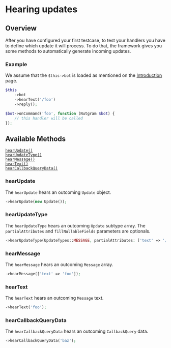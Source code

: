 
# Hearing updates

## Overview

After you have configured your first testcase, to test your handlers you have to define which update it will process.
To do that, the framework gives you some methods to automatically generate incoming updates.

### Example
We assume that the `$this->bot` is loaded as mentioned on the [Introduction](introduction.md) page.

<Tabs>
<TabItem value="test" label="Test" default>

```php
$this
    ->bot
    ->hearText('/foo')
    ->reply();
```

</TabItem>
<TabItem value="handler" label="Triggered Handler">

```php
$bot->onCommand('foo', function (Nutgram $bot) {
    // this handler will be called
});
```

</TabItem>
</Tabs>

## Available Methods

<div class="container">
    <div class="row">
        <div class="col col--6">
            <div><code><a href="#hearupdate">hearUpdate()</a></code></div>
            <div><code><a href="#hearupdatetype">hearUpdateType()</a></code></div>
            <div><code><a href="#hearmessage">hearMessage()</a></code></div>
        </div>
        <div class="col col--6">
            <div><code><a href="#heartext">hearText()</a></code></div>
            <div><code><a href="#hearcallbackquerydata">hearCallbackQueryData()</a></code></div>
        </div>
    </div>
</div>

### hearUpdate
The `hearUpdate` hears an outcoming `Update` object.
```php
->hearUpdate(new Update());
```

### hearUpdateType
The `hearUpdateType` hears an outcoming `Update` subtype array.
The `partialAttributes` and `fillNullableFields` parameters are optionals.
```php
->hearUpdateType(UpdateTypes::MESSAGE, partialAttributes: ['text' => '/foo'], fillNullableFields: false);
```

### hearMessage
The `hearMessage` hears an outcoming `Message` array.
```php
->hearMessage(['text' => 'foo']);
```

### hearText
The `hearText` hears an outcoming `Message` text.
```php
->hearText('foo');
```

### hearCallbackQueryData
The `hearCallbackQueryData` hears an outcoming `CallbackQuery` data.
```php
->hearCallbackQueryData('baz');
```